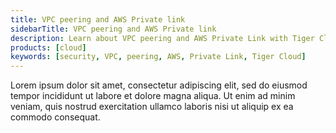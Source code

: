 ```yaml
---
title: VPC peering and AWS Private link
sidebarTitle: VPC peering and AWS Private link
description: Learn about VPC peering and AWS Private Link with Tiger Cloud
products: [cloud]
keywords: [security, VPC, peering, AWS, Private Link, Tiger Cloud]
---
```


Lorem ipsum dolor sit amet, consectetur adipiscing elit, sed do eiusmod tempor incididunt ut labore et dolore magna aliqua. Ut enim ad minim veniam, quis nostrud exercitation ullamco laboris nisi ut aliquip ex ea commodo consequat.